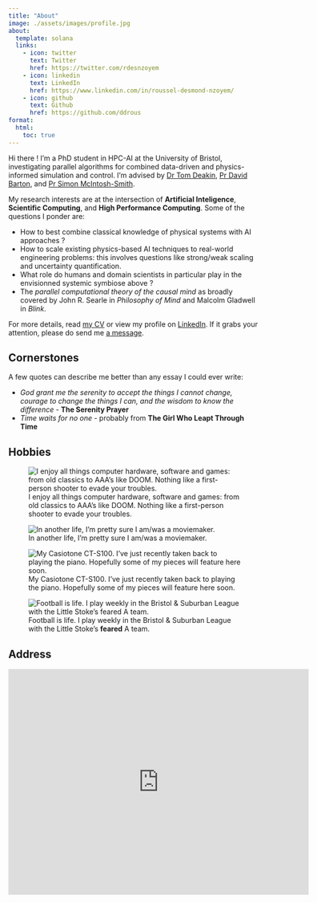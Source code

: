 ```yaml
---
title: "About"
image: ./assets/images/profile.jpg
about:
  template: solana
  links:
    - icon: twitter
      text: Twitter
      href: https://twitter.com/rdesnzoyem
    - icon: linkedin
      text: LinkedIn
      href: https://www.linkedin.com/in/roussel-desmond-nzoyem/
    - icon: github
      text: Github
      href: https://github.com/ddrous
format:
  html:
    toc: true
---
```


Hi there ! I'm a PhD student in HPC-AI at the University of Bristol, investigating parallel algorithms for combined data-driven and physics-informed simulation and control. I'm advised by [Dr Tom Deakin](https://hpc.tomdeakin.com/), [Pr David Barton](https://cityinthesky.co.uk/about-me/), and [Pr Simon McIntosh-Smith](http://uob-hpc.github.io/SimonMS/).


My research interests are at the intersection of **Artificial Inteligence**, **Scientific Computing**, and **High Performance Computing**. Some of the questions I ponder are:

- How to best combine classical knowledge of physical systems with AI approaches ?
- How to scale existing physics-based AI techniques to real-world engineering problems: this involves questions like strong/weak scaling and uncertainty quantification.
- What role do humans and domain scientists in particular play in the envisionned systemic symbiose above ?
- The _parallel computational theory of the causal mind_ as broadly covered by John R. Searle in _Philosophy of Mind_ and Malcolm Gladwell in _Blink_.


For more details, read [my CV](https://docs.google.com/viewer?url=https://raw.githubusercontent.com/ddrous/fosblog/master/assets/pdfs/CV_Short.pdf) or view my profile on [LinkedIn](https://www.linkedin.com/in/roussel-desmond-nzoyem/). If it grabs your attention, please do send me [a message](mailto:roussel.desmond.nzoyem@outlook.com).



## Cornerstones

A few quotes can describe me better than any essay I could ever write:

- _God grant me the serenity to accept the things I cannot change, courage to change the things I can, and the wisdom to know the difference_ - __The Serenity Prayer__
- _Time waits for no one_ - probably from __The Girl Who Leapt Through Time__



## Hobbies

::: {layout-nrow=2}
![I enjoy all things computer hardware, software and games: from old classics to AAA's like DOOM. Nothing like a first-person shooter to evade your troubles.](assets/images/games.jpeg)

![In another life, I'm pretty sure I am/was a moviemaker.](assets/images/movies.jpg)

![My Casiotone CT-S100. I've just recently taken back to playing the piano. Hopefully some of my pieces will feature here soon.](assets/images/piano.jpg)

![Football is life. I play weekly in the Bristol & Suburban League with the Little Stoke's **feared** A team.](assets/images/football.jpg)
:::



## Address

<iframe src="https://www.google.com/maps/embed?pb=!1m18!1m12!1m3!1d2486.3556073109103!2d-2.601771986821512!3d51.45162711465729!2m3!1f0!2f0!3f0!3m2!1i1024!2i768!4f13.1!3m3!1m2!1s0x48718dd6fb02c409%3A0xf7efe4efd96ad12f!2s1%20Cathedral%20Square%2C%20Bristol%20BS1%205TS!5e0!3m2!1sen!2suk!4v1690662754993!5m2!1sen!2suk" width="600" height="450" style="border:0;" allowfullscreen="" loading="lazy" referrerpolicy="no-referrer-when-downgrade"></iframe>